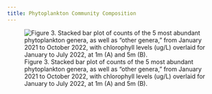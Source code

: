 ```yaml
---
title: Phytoplankton Community Composition
---
```


![Figure 3. Stacked bar plot of counts of the 5 most abundant phytoplankton genera, as well as "other genera," from January 2021 to October 2022, with chlorophyll levels (ug/L) overlaid for January to July 2022, at 1m (A) and 5m (B).](https://user-images.githubusercontent.com/67389727/202526966-c4b87ba3-93a6-4d99-bfde-477fc5064384.jpg)

